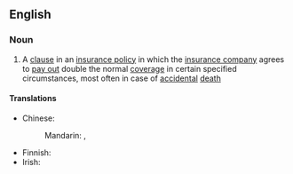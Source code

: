==English==
{{wikipedia}}

===Noun===
{{en-noun|-}}

# {{lb|en|legal}} A [[clause]] in an [[insurance policy]] in which the [[insurance company]] agrees to [[pay out]] double the normal [[coverage]] in certain specified circumstances, most often in case of [[accidental]] [[death]]

====Translations====
{{trans-top|law: a clause in an insurance policy in which the insurance company agrees to pay out double the normal coverage}}
* Chinese:
*: Mandarin: {{t|cmn|雙倍賠償}}, {{t|cmn|双倍赔偿|tr=shuāngbèi péicháng}}
{{trans-mid}}
* Finnish: {{t-needed|fi}}
* Irish: {{t|ga|slánaíocht dhúbailte|f}}
{{trans-bottom}}